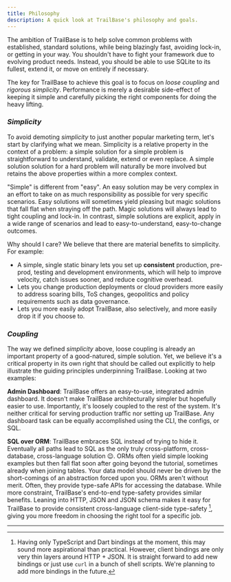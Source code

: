 ```yaml
---
title: Philosophy
description: A quick look at TrailBase's philosophy and goals.
---
```


The ambition of TrailBase is to help solve common problems with
established, standard solutions, while being blazingly fast, avoiding
lock-in, or getting in your way.
You shouldn't have to fight your framework due to evolving product needs.
Instead, you should be able to use SQLite to its fullest, extend it, or move on
entirely if necessary.

The key for TrailBase to achieve this goal is to focus on _loose coupling_ and
_rigorous simplicity_.
Performance is merely a desirable side-effect of keeping it simple and
carefully picking the right components for doing the heavy lifting.

### _Simplicity_

To avoid demoting _simplicity_ to just another popular marketing term, let's
start by clarifying what we mean.
Simplicity is a relative property in the context of a problem:
a simple solution for a simple problem is straightforward to understand,
validate, extend or even replace.
A simple solution solution for a hard problem will naturally be more involved
but retains the above properties within a more complex context.

"Simple" is different from "easy".
An easy solution may be very complex in an effort to take on as much
responsibility as possible for very specific scenarios.
Easy solutions will sometimes yield pleasing but magic solutions that fall flat
when straying off the path.
Magic solutions will always lead to tight coupling and lock-in.
In contrast, simple solutions are explicit, apply in a wide range of scenarios
and lead to easy-to-understand, easy-to-change outcomes.

Why should I care? We believe that there are material benefits to simplicity.
For example:

- A simple, single static binary lets you set up **consistent** production,
  pre-prod, testing and development environments, which will help to improve
  velocity, catch issues sooner, and reduce cognitive overhead.
- Lets you change production deployments or cloud providers more easily to
  address soaring bills, ToS changes, geopolitics and policy requirements such as
  data governance.
- Lets you more easily adopt TrailBase, also selectively, and more easily drop
  it if you choose to.

### _Coupling_

The way we defined _simplicity_ above, loose coupling is already an important
property of a good-natured, simple solution. Yet, we believe it's a critical
property in its own right that should be called out explicitly to
help illustrate the guiding principles underpinning TrailBase.
Looking at two examples:

__Admin Dashboard__: TrailBase offers an easy-to-use, integrated admin dashboard.
It doesn't make TrailBase architecturally simpler but hopefully easier to use.
Importantly, it's loosely coupled to the rest of the system. It's neither
critical for serving production traffic nor setting up TrailBase.
Any dashboard task can be equally accomplished using the CLI, the configs, or
SQL.

__SQL over ORM__: TrailBase embraces SQL instead of trying to hide it. Eventually
all paths lead to SQL as the only truly cross-platform, cross-database,
cross-language solution 😉.
ORMs often yield simple looking examples but then fall flat soon after going
beyond the tutorial, sometimes already when joining tables.
Your data model should never be driven by the short-comings of an abstraction
forced upon you.
ORMs aren't without merit. Often, they provide type-safe APIs for accessing
the database. While more constraint, TrailBase's end-to-end type-safety
provides similar benefits.
Leaning into HTTP, JSON and JSON schema makes it easy for TrailBase to
provide consistent cross-language client-side type-safety [^1], giving you more
freedom in choosing the right tool for a specific job.

<div class="h-[50px]" />

---

[^1]:
    Having only TypeScript and Dart bindings at the moment, this may sound more
    aspirational than practical.
    However, client bindings are only very thin layers around HTTP + JSON.
    It is straight forward to add new bindings or just use `curl` in a bunch
    of shell scripts. We're planning to add more bindings in the future.
